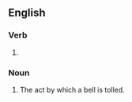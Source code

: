 ==English==

===Verb===
{{head|en|present participle}}

# {{present participle of|toll|lang=en|nocat=1}}

===Noun===
{{en-noun}}

# The act by which a bell is tolled.